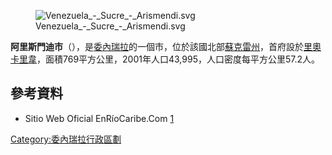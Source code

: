 [[Image:Venezuela_-_Sucre_-_Arismendi.svg|right]]

'''阿里斯門迪市'''（{{lang-es|Municipio Arismendi}}），是[[委內瑞拉|委內瑞拉]]的一個市，位於該國北部[[蘇克雷州|蘇克雷州]]，首府設於[[里奧卡里韋|里奧卡里韋]]，面積769平方公里，2001年人口43,995，人口密度每平方公里57.2人。

==參考資料==
* Sitio Web Oficial EnRíoCaribe.Com [https://web.archive.org/web/20130514155404/http://enriocaribe.com/]

{{Venezuela-geo-stub}}
[[Category:委內瑞拉行政區劃|Category:委內瑞拉行政區劃]]